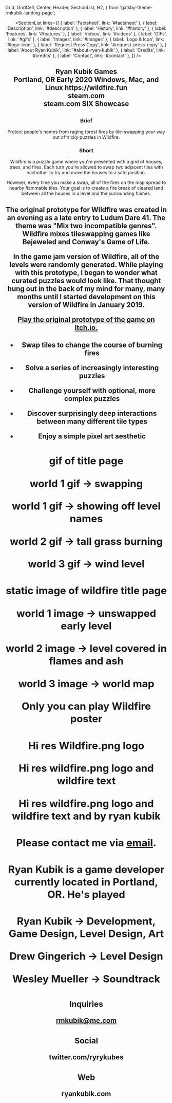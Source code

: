   Grid,
  GridCell,
  Center,
  Header,
  SectionList,
  H2,
} from 'gatsby-theme-rmkubik-landing-page';

<Header title="Wildfire 🔥" links={[{ label: 'Home', link: '/' }]} />

<SectionList
  links={[
    { label: 'Factsheet', link: '#factsheet' },
    { label: 'Description', link: '#description' },
    { label: 'History', link: '#history' },
    { label: 'Features', link: '#features' },
    { label: 'Videos', link: '#videos' },
    { label: 'GIFs', link: '#gifs' },
    { label: 'Images', link: '#images' },
    { label: 'Logo & Icon', link: '#logo-icon' },
    { label: 'Request Press Copy', link: '#request-press-copy' },
    { label: 'About Ryan Kubik', link: '#about-ryan-kubik' },
    { label: 'Credits', link: '#credits' },
    { label: 'Contact', link: '#contact' },
  ]}
/>

<H2 title="Factsheet" />

<Grid>
  <GridCell title="Developer">
    Ryan Kubik Games <br /> Portland, OR
  </GridCell>
  <GridCell title="Release Date">Early 2020</GridCell>
  <GridCell title="Platforms">Windows, Mac, and Linux</GridCell>
  <GridCell title="Links">
    https://wildfire.fun <br /> steam.com <br /> steam.com
  </GridCell>
    <GridCell title="Awards">SIX Showcase</GridCell>

</Grid>

<H2 title="Description" />

### Brief

Protect people's homes from raging forest fires by tile-swapping your way out of tricky puzzles in Wildfire.

### Short

Wildfire is a puzzle game where you're presented with a grid of houses, trees, and fires. Each turn you're allowed to swap two adjacent tiles with eachother to try and move the houses to a safe position.

However, every time you make a swap, all of the fires on the map spread to nearby flammable tiles. Your goal is to create a fire break of cleared land between all the houses in a level and the surrounding flames.

<H2 title="History" />

The original prototype for Wildfire was created in an evening as a late entry to Ludum Dare 41. The theme was "Mix two incompatible genres". Wildfire mixes tileswapping games like Bejeweled and Conway's Game of Life.

In the game jam version of Wildfire, all of the levels were randomly generated. While playing with this prototype, I began to wonder what curated puzzles would look like. That thought hung out in the back of my mind for many, many months until I started development on this version of Wildfire in January 2019.

[Play the original prototype of the game on Itch.io.](https://law5guy.itch.io/wildfire-jam)

<H2 title="Features" />

- **Swap** tiles to change the course of burning fires

- **Solve** a series of increasingly interesting puzzles

- **Challenge** yourself with optional, more complex puzzles

- **Discover** surprisingly deep interactions between many different tile types

- **Enjoy** a simple pixel art aesthetic

<H2 title="Videos" />

<Vimeo video="341204765" />

<H2 title="GIFs" />

gif of title page

world 1 gif → swapping

world 1 gif → showing off level names

world 2 gif → tall grass burning

world 3 gif → wind level

<H2 title="Images" />

static image of wildfire title page

world 1 image → unswapped early level

world 2 image → level covered in flames and ash

world 3 image → world map

Only you can play Wildfire poster

<H2 title="Logo & Icon" />

Hi res Wildfire.png logo

Hi res wildfire.png logo and wildfire text

Hi res wildfire.png logo and wildfire text and by ryan kubik

<H2 title="Request Press Copy" />

Please contact me via [email](mailto:rmkubik@me.com).

<H2 title="About Ryan Kubik" />

Ryan Kubik is a game developer currently located in Portland, OR. He's played

<H2 title="Credits" />

Ryan Kubik → Development, Game Design, Level Design, Art

Drew Gingerich → Level Design

Wesley Mueller → Soundtrack

<H2 title="Contact" />

### Inquiries

rmkubik@me.com

### Social

twitter.com/ryrykubes

### Web

ryankubik.com
